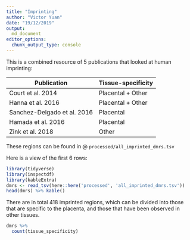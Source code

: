 ```yaml
---
title: "Imprinting"
author: "Victor Yuan"
date: "19/12/2019"
output: 
  md_document
editor_options: 
  chunk_output_type: console
---
```


This is a combined resource of 5 publications that looked at human imprinting:

|Publication| Tissue-specificity|
|---|---|
| Court et al. 2014| Placental + Other|
| Hanna et al. 2016| Placental + Other|
| Sanchez-Delgado et al. 2016| Placental|
| Hamada et al. 2016| Placental|
| Zink et al. 2018| Other|

These regions can be found in @ `processed/all_imprinted_dmrs.tsv`

Here is a view of the first 6 rows:

```r
library(tidyverse)
library(inspectdf)
library(kableExtra)
dmrs <- read_tsv(here::here('processed', 'all_imprinted_dmrs.tsv'))
head(dmrs) %>% kable() 
```

There are in total 418 imprinted regions, which can be divided into those that are specific to the placenta, and those that have been observed in other tissues.

```r
dmrs %>%
  count(tissue_specificity)
```

